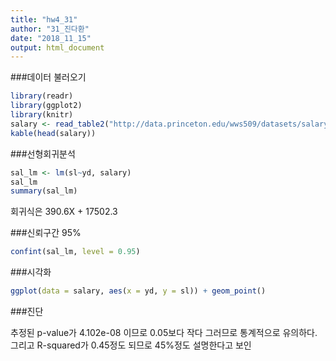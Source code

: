 ```yaml
---
title: "hw4_31"
author: "31_진다환"
date: "2018_11_15"
output: html_document
---
```


###데이터 불러오기
```r
library(readr)
library(ggplot2)
library(knitr)
salary <- read_table2("http://data.princeton.edu/wws509/datasets/salary.dat")
kable(head(salary))
```

###선형회귀분석
```r
sal_lm <- lm(sl~yd, salary)
sal_lm
summary(sal_lm)
```
회귀식은 390.6X + 17502.3


###신뢰구간 95%

```r
confint(sal_lm, level = 0.95)
```

###시각화

```r
ggplot(data = salary, aes(x = yd, y = sl)) + geom_point()
```

###진단

추정된 p-value가 4.102e-08 이므로 0.05보다 작다 그러므로 통계적으로 유의하다.
그리고 R-squared가 0.45정도 되므로 45%정도 설명한다고 보인
